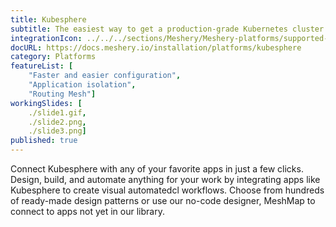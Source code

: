 ```yaml
---
title: Kubesphere
subtitle: The easiest way to get a production-grade Kubernetes cluster up and running
integrationIcon: ../../../sections/Meshery/Meshery-platforms/supported-icons/kubesphere.svg
docURL: https://docs.meshery.io/installation/platforms/kubesphere
category: Platforms
featureList: [
    "Faster and easier configuration",
    "Application isolation",
    "Routing Mesh"]
workingSlides: [
    ./slide1.gif,
    ./slide2.png,
    ./slide3.png]
published: true
---
```


<p>
    Connect Kubesphere with any of your favorite apps in just a few
    clicks. Design, build, and automate anything for your work by
    integrating apps like Kubesphere to create visual automatedcl
    workflows. Choose from hundreds of ready-made design patterns or use
    our no-code designer, MeshMap to connect to apps not yet in our
    library.
</p>
